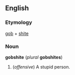 ==English==
===Etymology===
[[gob]] + [[shite]]

===Noun===
'''gobshite''' (''plural'' '''gobshites''')

#(''offensive'') A stupid person.<!--might not be right: please amend as necessary-->